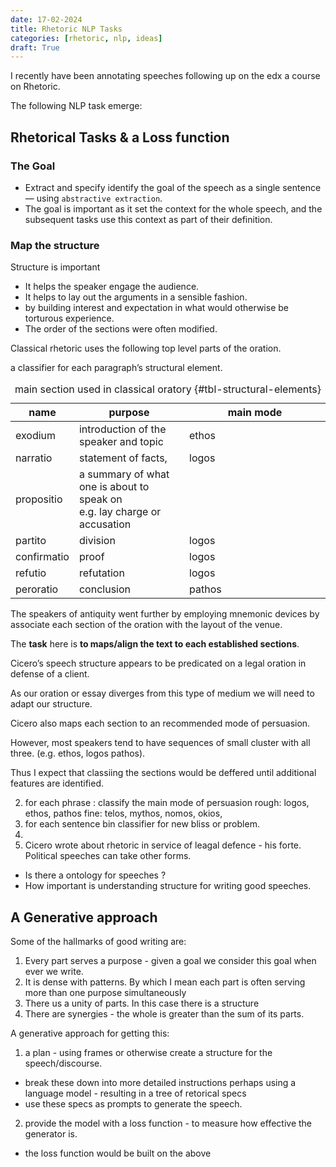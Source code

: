 ```yaml
---
date: 17-02-2024
title: Rhetoric NLP Tasks
categories: [rhetoric, nlp, ideas]
draft: True
---
```


I recently have been annotating speeches following up on the edx a course on Rhetoric.

The following NLP task emerge:

## Rhetorical Tasks & a Loss function

### The Goal 

- Extract and specify identify the goal of the speech as a single sentence --- using `abstractive extraction`.
- The goal is important as it set the context for the whole speech, and the subsequent tasks use this context as part of their definition.

### Map the structure

Structure is important 

  - It helps the speaker engage the audience.
  - It helps to lay out the arguments in a sensible fashion.
  - by building interest and expectation in what would otherwise be torturous experience.
  - The order of the sections were often modified.

Classical rhetoric uses the following top level parts of the oration.


a classifier for each paragraph's structural element.

|name|purpose|main mode|
|----|-------|---------|
|exodium     | introduction of the speaker and topic |   ethos
|narratio    | statement of facts,  | logos
|propositio  | a summary of what one is about to speak on <br> e.g. lay charge or accusation| 
|partito     | division   | logos
|confirmatio | proof      | logos
|refutio     | refutation | logos
|peroratio   | conclusion | pathos

: main section used in classical oratory {#tbl-structural-elements} 

The speakers of antiquity went further by employing mnemonic devices by associate each section 
of the oration with the layout of the venue. 

The **task** here is **to maps/align the text to each established sections**.

Cicero's speech structure appears to be predicated on a legal oration in defense of a client. 

As our oration or essay diverges from this type of medium we will need to adapt our structure.

Cicero also maps each section to an recommended mode of persuasion. 

However, most speakers tend to have sequences of small cluster with all three. (e.g. ethos, logos pathos). 

Thus I expect that classiing the sections would be deffered until additional features are identified.


   
   
2. for each phrase : classify the main mode of persuasion
    rough: logos, ethos, pathos
    fine: telos, mythos, nomos, okios,
3. for each sentence bin classifier for new bliss or problem.
4. 



5. Cicero wrote about rhetoric in service of leagal defence - his forte. Political speeches can take other forms. 
  - Is there a ontology for speeches ? 
  - How important is understanding structure for writing good speeches.
  
  
  
## A Generative approach

Some of the hallmarks of good writing are:

1. Every part serves a purpose - given a goal we consider this goal when ever we write.
2. It is dense with patterns. By which I mean  each part is often serving more than one purpose simultaneously
3. There us a unity of parts. In this case there is a structure 
4. There are synergies - the whole is greater than the sum of its parts.

A generative approach for getting this:

1. a plan - using frames or otherwise create a structure for the speech/discourse.
  - break these down into more detailed instructions perhaps using a language model - resulting in a tree of retorical specs
  - use these specs as prompts to generate the speech.
2. provide the model with a loss function - to measure how effective the generator is.
  - the loss function would be built on the above 




